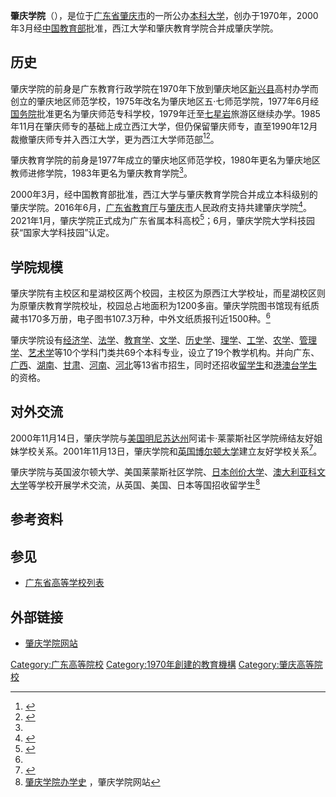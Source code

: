 {{Infobox university
| name = 肇庆学院
| english_name = Zhaoqing University
| image = 肇庆学院.jpg
| caption = 肇庆学院牌坊
| SealImage = [[File:Zhaoqing_University_Logo.png|180px]]
| SealInfo = 肇庆学院校徽
| motto = 厚德、明智、博学、力行
| established = 1970年
| type = 公立[[本科|本科]][[大学|大学]]
| religion = 
| affiliation = 
| location = {{CHN}}[[广东省|广东省]][[肇庆市|肇庆市]]
| district = 主校区<br>星湖校区
| address = <br>主校区：端州区肇庆大道<br>星湖校区：端州区星湖大道
| grades = 本科四年、专科三年
| president = 吴业春
| secretary = 曾桓松
| faculty = 1200人
| staff = 1700人
| students = 22893人
| athletics = 
| conference = 
| colors = 
| mascot = 
| magazine = 《肇庆学院报》（校报）<br>《肇庆学院学报》（学术）<br>《西江教育论丛》（教育）<br>《肇庆学院青年报》（共青团）
| free_label = 办学理念
| free_text = 以生为本、以质立校；学术并举，崇术为上
| area = 1500亩
| tel = 0758-2716233
| website = http://www.zqu.edu.cn/
}}

'''肇庆学院'''（{{lang-en|Zhaoqing University}}），是位于[[广东省|广东省]][[肇庆市|肇庆市]]的一所公办[[本科|本科]][[大学|大学]]，创办于1970年，2000年3月经[[中华人民共和国教育部|中国教育部]]批准，西江大学和肇庆教育学院合并成肇庆学院。

==历史==
肇庆学院的前身是广东教育行政学院在1970年下放到肇庆地区[[新兴县|新兴县]]高村办学而创立的肇庆地区师范学校，1975年改名为肇庆地区五·七师范学院，1977年6月经[[中华人民共和国国务院|国务院]]批准更名为肇庆师范专科学校，1979年迁至[[七星岩|七星岩]]旅游区继续办学。1985年11月在肇庆师专的基础上成立西江大学，但仍保留肇庆师专，直至1990年12月裁撤肇庆师专并入西江大学，更为西江大学师范部<ref name=":0">{{Cite web |title=历史沿革-肇庆学院 |url=https://www.zqu.edu.cn/xxgk1/lsyg.htm |accessdate=2020-01-27 |work=www.zqu.edu.cn |archive-date=2020-01-27 |archive-url=https://web.archive.org/web/20200127031825/https://www.zqu.edu.cn/xxgk1/lsyg.htm |dead-url=no }}</ref><ref name=":1">{{Cite web|title=学校简介|url=https://www.zqu.edu.cn/xxgk1/xxjj.htm|work=肇庆学院官网|accessdate=2020-01-27|archive-date=2020-01-27|archive-url=https://web.archive.org/web/20200127031644/https://www.zqu.edu.cn/xxgk1/xxjj.htm|dead-url=no}}</ref>。

肇庆教育学院的前身是1977年成立的肇庆地区师范学校，1980年更名为肇庆地区教师进修学院，1983年更名为肇庆教育学院<ref name=":0" />。

2000年3月，经中国教育部批准，西江大学与肇庆教育学院合并成立本科级别的肇庆学院。2016年6月，[[广东省教育厅|广东省教育厅]]与[[肇庆市|肇庆市]]人民政府支持共建肇庆学院<ref>{{Cite web|title=广东加快推进省市共建本科高校工作|url=http://edu.gd.gov.cn/zwgk/fzgh/content/post_1616017.html|accessdate=2021-01-30|work=edu.gd.gov.cn|archive-date=2021-02-03|archive-url=https://web.archive.org/web/20210203034618/http://edu.gd.gov.cn/zwgk/fzgh/content/post_1616017.html|dead-url=yes}}</ref>。2021年1月，肇庆学院正式成为广东省属本科高校<ref>{{Cite web|title=广东这5所本科院校，从省市共建改为省属高校了|url=http://m.mp.oeeee.com/a/BAAFRD000020210129428668.html|accessdate=2021-01-30|work=m.mp.oeeee.com|archive-date=2021-02-03|archive-url=https://web.archive.org/web/20210203104703/http://m.mp.oeeee.com/a/BAAFRD000020210129428668.html|dead-url=no}}</ref>；6月，肇庆学院大学科技园获“国家大学科技园”认定。

==学院规模==
肇庆学院有主校区和星湖校区两个校园，主校区为原西江大学校址，而星湖校区则为原肇庆教育学院校址，校园总占地面积为1200多亩。肇庆学院图书馆现有纸质藏书170多万册，电子图书107.3万种，中外文纸质报刊近1500种。<ref name=":1" />

肇庆学院设有[[经济学|经济学]]、[[法学|法学]]、[[教育学|教育学]]、[[文学|文学]]、[[历史学|历史学]]、[[理学|理学]]、[[工学|工学]]、[[农学|农学]]、[[管理学|管理学]]、[[艺术|艺术学]]等10个学科门类共69个本科专业，设立了19个教学机构。并向广东、[[广西|广西]]、[[湖南|湖南]]、[[甘肃|甘肃]]、[[河南|河南]]、[[河北|河北]]等13省市招生，同时还招收[[留学生|留学生]]和[[香港|港]][[澳门|澳]][[台湾|台]][[学生|学生]]的资格。

==对外交流==
2000年11月14日，肇庆学院与[[美国|美国]][[明尼苏达州|明尼苏达州]]阿诺卡·莱蒙斯社区学院缔结友好姐妹学校关系。2001年11月13日，肇庆学院和[[英国|英国]][[博爾頓大學|博尔顿大学]]建立友好学校关系<ref>{{Cite web |title=肇庆学院国际合作与交流处 |url=https://wsc.zqu.edu.cn/index.htm |accessdate=2020-01-27 |archive-date=2020-01-27 |archive-url=https://web.archive.org/web/20200127031654/https://wsc.zqu.edu.cn/index.htm |dead-url=no }}</ref>。

肇庆学院与英国波尔顿大学、美国莱蒙斯社区学院、[[日本|日本]][[创价大学|创价大学]]、[[澳大利亚|澳大利亚]][[伊迪斯科文大學|科文大学]]等学校开展学术交流，从英国、美国、日本等国招收留学生<ref name="history">[http://www.zqu.edu.cn/xxgk/lsyg.html 肇庆学院办学史] {{webarchive|url=https://web.archive.org/web/20081203184336/http://www.zqu.edu.cn/xxgk/lsyg.html|date=2008-12-03}}，肇庆学院网站</ref>

==参考资料==
{{reflist}}

==参见==
* [[广东省高等学校列表|广东省高等学校列表]]

==外部链接==
* [https://www.zqu.edu.cn/ 肇庆学院网站] {{Wayback|url=https://www.zqu.edu.cn/ |date=20200127032742 }}

{{肇庆}}
{{广东普通本科院校}}

[[Category:广东高等院校|Category:广东高等院校]]
[[Category:1970年創建的教育機構|Category:1970年創建的教育機構]]
[[Category:肇庆高等院校|Category:肇庆高等院校]]
